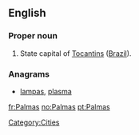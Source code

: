 ==English==

===Proper noun===
{{en-proper noun}}

#State capital of [[Tocantins]] ([[Brazil]]).

===Anagrams===
* [[lampas#English|lampas]], [[plasma#English|plasma]]

[[Category:Cities]]

[[fr:Palmas]]
[[no:Palmas]]
[[pt:Palmas]]